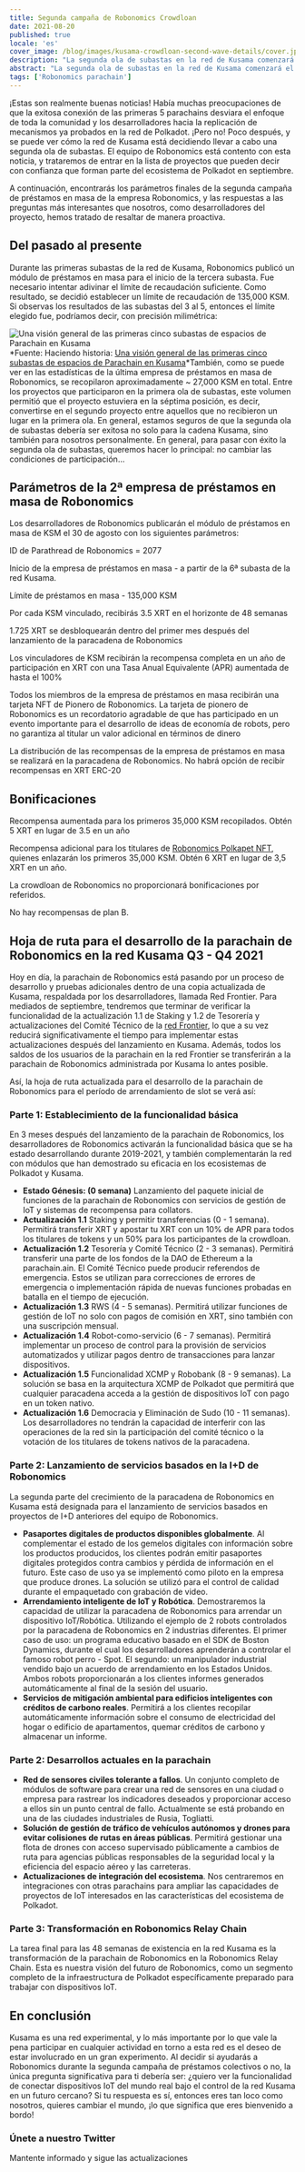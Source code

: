 ```yaml
---
title: Segunda campaña de Robonomics Crowdloan
date: 2021-08-20
published: true
locale: 'es'
cover_image: /blog/images/kusama-crowdloan-second-wave-details/cover.jpg
description: "La segunda ola de subastas en la red de Kusama comenzará el 01 de septiembre de 2021. Robonomics participará en la subasta de espacios a partir del primer día de la segunda ola. Echa un vistazo a los detalles"
abstract: "La segunda ola de subastas en la red de Kusama comenzará el 01 de septiembre de 2021. Robonomics participará en la subasta de espacios a partir del primer día de la segunda ola."
tags: ['Robonomics parachain']
---
```


¡Estas son realmente buenas noticias! Había muchas preocupaciones de que la exitosa conexión de las primeras 5 parachains desviara el enfoque de toda la comunidad y los desarrolladores hacia la replicación de mecanismos ya probados en la red de Polkadot. ¡Pero no! Poco después, y se puede ver cómo la red de Kusama está decidiendo llevar a cabo una segunda ola de subastas. El equipo de Robonomics está contento con esta noticia, y trataremos de entrar en la lista de proyectos que pueden decir con confianza que forman parte del ecosistema de Polkadot en septiembre.

A continuación, encontrarás los parámetros finales de la segunda campaña de préstamos en masa de la empresa Robonomics, y las respuestas a las preguntas más interesantes que nosotros, como desarrolladores del proyecto, hemos tratado de resaltar de manera proactiva.

## Del pasado al presente

Durante las primeras subastas de la red de Kusama, Robonomics publicó un módulo de préstamos en masa para el inicio de la tercera subasta. Fue necesario intentar adivinar el límite de recaudación suficiente. Como resultado, se decidió establecer un límite de recaudación de 135,000 KSM. Si observas los resultados de las subastas del 3 al 5, entonces el límite elegido fue, podríamos decir, con precisión milimétrica:

![Una visión general de las primeras cinco subastas de espacios de Parachain en Kusama](/blog/images/kusama-crowdloan-second-wave-details/auctions-on-kusama-overview.png)
*Fuente: Haciendo historia: [Una visión general de las primeras cinco subastas de espacios de Parachain en Kusama](https://polkadot.network/making-history-an-overview-of-the-first-five-parachain-slot-auctions-on-kusama/)*También, como se puede ver en las estadísticas de la última empresa de préstamos en masa de Robonomics, se recopilaron aproximadamente ~ 27,000 KSM en total. Entre los proyectos que participaron en la primera ola de subastas, este volumen permitió que el proyecto estuviera en la séptima posición, es decir, convertirse en el segundo proyecto entre aquellos que no recibieron un lugar en la primera ola. En general, estamos seguros de que la segunda ola de subastas debería ser exitosa no solo para la cadena Kusama, sino también para nosotros personalmente. En general, para pasar con éxito la segunda ola de subastas, queremos hacer lo principal: no cambiar las condiciones de participación...

## Parámetros de la 2ª empresa de préstamos en masa de Robonomics

Los desarrolladores de Robonomics publicarán el módulo de préstamos en masa de KSM el 30 de agosto con los siguientes parámetros:

<section class="animate-inside grid-3">

<TextCard>

ID de Parathread de Robonomics = 2077

</TextCard>

<TextCard>

Inicio de la empresa de préstamos en masa - a partir de la 6ª subasta de la red Kusama.

</TextCard>

<TextCard>

Límite de préstamos en masa - 135,000 KSM

</TextCard>

<TextCard>

Por cada KSM vinculado, recibirás 3.5 XRT en el horizonte de 48 semanas

</TextCard>

<TextCard>

1.725 XRT se desbloquearán dentro del primer mes después del lanzamiento de la paracadena de Robonomics

</TextCard>

<TextCard>

Los vinculadores de KSM recibirán la recompensa completa en un año de participación en XRT con una Tasa Anual Equivalente (APR) aumentada de hasta el 100%

</TextCard>

</section>

<section class="animate-inside">

<TextCard>

Todos los miembros de la empresa de préstamos en masa recibirán una tarjeta NFT de Pionero de Robonomics. La tarjeta de pionero de Robonomics es un recordatorio agradable de que has participado en un evento importante para el desarrollo de ideas de economía de robots, pero no garantiza al titular un valor adicional en términos de dinero

</TextCard>

<TextCard>

La distribución de las recompensas de la empresa de préstamos en masa se realizará en la paracadena de Robonomics. No habrá opción de recibir recompensas en XRT ERC-20

</TextCard>

</section>

## Bonificaciones

<section class="animate-inside grid-2">

<TextCard>

Recompensa aumentada para los primeros 35,000 KSM recopilados. Obtén 5 XRT en lugar de 3.5 en un año

</TextCard>

<TextCard>

Recompensa adicional para los titulares de [Robonomics Polkapet NFT](https://opensea.io/assets/0x8cb813bf27dc744fc5fb6ba7515504de45d39e08/24), quienes enlazarán los primeros 35,000 KSM. Obtén 6 XRT en lugar de 3,5 XRT en un año.

</TextCard>

<TextCard>

La crowdloan de Robonomics no proporcionará bonificaciones por referidos.

</TextCard>

<TextCard>

No hay recompensas de plan B.

</TextCard>

</section>

## Hoja de ruta para el desarrollo de la parachain de Robonomics en la red Kusama Q3 - Q4 2021

Hoy en día, la parachain de Robonomics está pasando por un proceso de desarrollo y pruebas adicionales dentro de una copia actualizada de Kusama, respaldada por los desarrolladores, llamada Red Frontier. Para mediados de septiembre, tendremos que terminar de verificar la funcionalidad de la actualización 1.1 de Staking y 1.2 de Tesorería y actualizaciones del Comité Técnico de la [red Frontier](/blog/robonomics-frontier/), lo que a su vez reducirá significativamente el tiempo para implementar estas actualizaciones después del lanzamiento en Kusama. Además, todos los saldos de los usuarios de la parachain en la red Frontier se transferirán a la parachain de Robonomics administrada por Kusama lo antes posible.

Así, la hoja de ruta actualizada para el desarrollo de la parachain de Robonomics para el período de arrendamiento de slot se verá así:

<TextCard>

### Parte 1: Establecimiento de la funcionalidad básica

En 3 meses después del lanzamiento de la parachain de Robonomics, los desarrolladores de Robonomics activarán la funcionalidad básica que se ha estado desarrollando durante 2019-2021, y también complementarán la red con módulos que han demostrado su eficacia en los ecosistemas de Polkadot y Kusama.

* **Estado Génesis: (0 semana)** Lanzamiento del paquete inicial de funciones de la parachain de Robonomics con servicios de gestión de IoT y sistemas de recompensa para collators.
* **Actualización 1.1** Staking y permitir transferencias (0 - 1 semana). Permitirá transferir XRT y apostar tu XRT con un 10% de APR para todos los titulares de tokens y un 50% para los participantes de la crowdloan.
* **Actualización 1.2** Tesorería y Comité Técnico (2 - 3 semanas). Permitirá transferir una parte de los fondos de la DAO de Ethereum a la parachain.ain. El Comité Técnico puede producir referendos de emergencia. Estos se utilizan para correcciones de errores de emergencia o implementación rápida de nuevas funciones probadas en batalla en el tiempo de ejecución.
* **Actualización 1.3** RWS (4 - 5 semanas). Permitirá utilizar funciones de gestión de IoT no solo con pagos de comisión en XRT, sino también con una suscripción mensual.
* **Actualización 1.4** Robot-como-servicio (6 - 7 semanas). Permitirá implementar un proceso de control para la provisión de servicios automatizados y utilizar pagos dentro de transacciones para lanzar dispositivos.
* **Actualización 1.5** Funcionalidad XCMP y Robobank (8 - 9 semanas). La solución se basa en la arquitectura XCMP de Polkadot que permitirá que cualquier paracadena acceda a la gestión de dispositivos IoT con pago en un token nativo.
* **Actualización 1.6** Democracia y Eliminación de Sudo (10 - 11 semanas). Los desarrolladores no tendrán la capacidad de interferir con las operaciones de la red sin la participación del comité técnico o la votación de los titulares de tokens nativos de la paracadena.

</TextCard>

<TextCard>

### Parte 2: Lanzamiento de servicios basados en la I+D de Robonomics

La segunda parte del crecimiento de la paracadena de Robonomics en Kusama está designada para el lanzamiento de servicios basados en proyectos de I+D anteriores del equipo de Robonomics.

* **Pasaportes digitales de productos disponibles globalmente**. Al complementar el estado de los gemelos digitales con información sobre los productos producidos, los clientes podrán emitir pasaportes digitales protegidos contra cambios y pérdida de información en el futuro. Este caso de uso ya se implementó como piloto en la empresa que produce drones. La solución se utilizó para el control de calidad durante el empaquetado con grabación de video.
* **Arrendamiento inteligente de IoT y Robótica**. Demostraremos la capacidad de utilizar la paracadena de Robonomics para arrendar un dispositivo IoT/Robótica. Utilizando el ejemplo de 2 robots controlados por la paracadena de Robonomics en 2 industrias diferentes. El primer caso de uso: un programa educativo basado en el SDK de Boston Dynamics, durante el cual los desarrolladores aprenderán a controlar el famoso robot perro - Spot. El segundo: un manipulador industrial vendido bajo un acuerdo de arrendamiento en los Estados Unidos. Ambos robots proporcionarán a los clientes informes generados automáticamente al final de la sesión del usuario.
* **Servicios de mitigación ambiental para edificios inteligentes con créditos de carbono reales**. Permitirá a los clientes recopilar automáticamente información sobre el consumo de electricidad del hogar o edificio de apartamentos, quemar créditos de carbono y almacenar un informe.

</TextCard>

<TextCard>

### Parte 2: Desarrollos actuales en la parachain

* **Red de sensores civiles tolerante a fallos**. Un conjunto completo de módulos de software para crear una red de sensores en una ciudad o empresa para rastrear los indicadores deseados y proporcionar acceso a ellos sin un punto central de fallo. Actualmente se está probando en una de las ciudades industriales de Rusia, Togliatti.
* **Solución de gestión de tráfico de vehículos autónomos y drones para evitar colisiones de rutas en áreas públicas**. Permitirá gestionar una flota de drones con acceso supervisado públicamente a cambios de ruta para agencias públicas responsables de la seguridad local y la eficiencia del espacio aéreo y las carreteras.
* **Actualizaciones de integración del ecosistema**. Nos centraremos en integraciones con otras parachains para ampliar las capacidades de proyectos de IoT interesados en las características del ecosistema de Polkadot.

</TextCard>

<TextCard>

### Parte 3: Transformación en Robonomics Relay Chain

La tarea final para las 48 semanas de existencia en la red Kusama es la transformación de la parachain de Robonomics en la Robonomics Relay Chain. Esta es nuestra visión del futuro de Robonomics, como un segmento completo de la infraestructura de Polkadot específicamente preparado para trabajar con dispositivos IoT.

</TextCard>

## En conclusión

Kusama es una red experimental, y lo más importante por lo que vale la pena participar en cualquier actividad en torno a esta red es el deseo de estar involucrado en un gran experimento. Al decidir si ayudarás a Robonomics durante la segunda campaña de préstamos colectivos o no, la única pregunta significativa para ti debería ser: ¿quiero ver la funcionalidad de conectar dispositivos IoT del mundo real bajo el control de la red Kusama en un futuro cercano? Si tu respuesta es sí, entonces eres tan loco como nosotros, quieres cambiar el mundo, ¡lo que significa que eres bienvenido a bordo!

<TextCard icon="/icons/icon-notification.png" link="https://twitter.com/AIRA_Robonomics">

### Únete a nuestro Twitter

Mantente informado y sigue las actualizaciones

</TextCard>